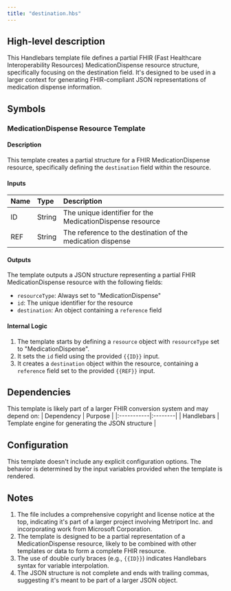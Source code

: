 ```yaml
---
title: "destination.hbs"
---
```


## High-level description
This Handlebars template file defines a partial FHIR (Fast Healthcare Interoperability Resources) MedicationDispense resource structure, specifically focusing on the destination field. It's designed to be used in a larger context for generating FHIR-compliant JSON representations of medication dispense information.

## Symbols

### MedicationDispense Resource Template
#### Description
This template creates a partial structure for a FHIR MedicationDispense resource, specifically defining the `destination` field within the resource.

#### Inputs
| Name | Type | Description |
|:-----|:-----|:------------|
| ID | String | The unique identifier for the MedicationDispense resource |
| REF | String | The reference to the destination of the medication dispense |

#### Outputs
The template outputs a JSON structure representing a partial FHIR MedicationDispense resource with the following fields:
- `resourceType`: Always set to "MedicationDispense"
- `id`: The unique identifier for the resource
- `destination`: An object containing a `reference` field

#### Internal Logic
1. The template starts by defining a `resource` object with `resourceType` set to "MedicationDispense".
2. It sets the `id` field using the provided `{{ID}}` input.
3. It creates a `destination` object within the resource, containing a `reference` field set to the provided `{{REF}}` input.

## Dependencies
This template is likely part of a larger FHIR conversion system and may depend on:
| Dependency | Purpose |
|:-----------|:--------|
| Handlebars | Template engine for generating the JSON structure |

## Configuration
This template doesn't include any explicit configuration options. The behavior is determined by the input variables provided when the template is rendered.

## Notes
1. The file includes a comprehensive copyright and license notice at the top, indicating it's part of a larger project involving Metriport Inc. and incorporating work from Microsoft Corporation.
2. The template is designed to be a partial representation of a MedicationDispense resource, likely to be combined with other templates or data to form a complete FHIR resource.
3. The use of double curly braces (e.g., `{{ID}}`) indicates Handlebars syntax for variable interpolation.
4. The JSON structure is not complete and ends with trailing commas, suggesting it's meant to be part of a larger JSON object.